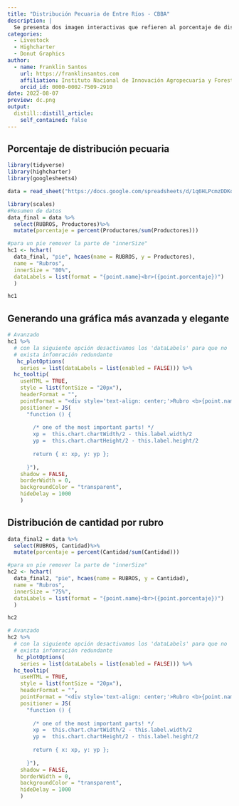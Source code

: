 ```yaml
---
title: "Distribución Pecuaria de Entre Ríos - CBBA"
description: |
  Se presenta dos imagen interactivas que refieren al porcentaje de distribución pecuaria en el municipio de Entre Ríos - Cochabamba.
categories:
  - Livestock
  - Highcharter
  - Donut Graphics
author:
  - name: Franklin Santos
    url: https://franklinsantos.com
    affiliation: Instituto Nacional de Innovación Agropecuaria y Forestal (INIAF) 
    orcid_id: 0000-0002-7509-2910
date: 2022-08-07
preview: dc.png
output:
  distill::distill_article:
    self_contained: false
---
```


<style>
body {
text-align: justify}
</style>

## Porcentaje de distribución pecuaria

```r
library(tidyverse)
library(highcharter)
library(googlesheets4)
```

```r
data = read_sheet("https://docs.google.com/spreadsheets/d/1q6HLPcmzDDKoVO9Kh0Fu5qdzCxWoNr3rjBb2B4oAU4A/edit?usp=sharing")
```

```r
library(scales)
#Resumen de datos
data_final = data %>%
  select(RUBROS, Productores)%>%
  mutate(porcentaje = percent(Productores/sum(Productores)))

```

```r
#para un pie remover la parte de "innerSize"
hc1 <- hchart(
  data_final, "pie", hcaes(name = RUBROS, y = Productores),
  name = "Rubros",
  innerSize = "80%",
  dataLabels = list(format = "{point.name}<br>({point.porcentaje})")
  )

hc1
```

## Generando una gráfica más avanzada y elegante

```r
# Avanzado
hc1 %>%
  # con la siguiente opción desactivamos los 'dataLabels' para que no 
  # exista infomración redundante
   hc_plotOptions(
    series = list(dataLabels = list(enabled = FALSE))) %>% 
  hc_tooltip(
    useHTML = TRUE,
    style = list(fontSize = "20px"),
    headerFormat = "",
    pointFormat = "<div style='text-align: center;'>Rubro <b>{point.name}</b><br>{point.y} productores<br>{point.porcentaje} del total</div>",
    positioner = JS(
      "function () {
      
        /* one of the most important parts! */
        xp =  this.chart.chartWidth/2 - this.label.width/2
        yp =  this.chart.chartHeight/2 - this.label.height/2
      
        return { x: xp, y: yp };
      
      }"),
    shadow = FALSE,
    borderWidth = 0,
    backgroundColor = "transparent",
    hideDelay = 1000
    )
```

## Distribución de cantidad por rubro

```r

data_final2 = data %>%
  select(RUBROS, Cantidad)%>%
  mutate(porcentaje = percent(Cantidad/sum(Cantidad)))

```


```r
#para un pie remover la parte de "innerSize"
hc2 <- hchart(
  data_final2, "pie", hcaes(name = RUBROS, y = Cantidad),
  name = "Rubros",
  innerSize = "75%",
  dataLabels = list(format = "{point.name}<br>({point.porcentaje})")
  )

hc2
```

```r
# Avanzado
hc2 %>%
  # con la siguiente opción desactivamos los 'dataLabels' para que no 
  # exista infomración redundante
   hc_plotOptions(
    series = list(dataLabels = list(enabled = FALSE))) %>% 
  hc_tooltip(
    useHTML = TRUE,
    style = list(fontSize = "20px"),
    headerFormat = "",
    pointFormat = "<div style='text-align: center;'>Rubro <b>{point.name}</b><br>{point.y} unidades<br>{point.porcentaje} del total</div>",
    positioner = JS(
      "function () {
      
        /* one of the most important parts! */
        xp =  this.chart.chartWidth/2 - this.label.width/2
        yp =  this.chart.chartHeight/2 - this.label.height/2
      
        return { x: xp, y: yp };
      
      }"),
    shadow = FALSE,
    borderWidth = 0,
    backgroundColor = "transparent",
    hideDelay = 1000
    )
```